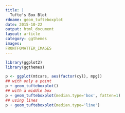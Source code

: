 ```yaml
---
title: |
  Tufte's Box Blot
rdname: geom_tufteboxplot
date: 2015-10-22
output: html_document
layout: article
category: ggthemes
images:
FRONTFOMATTER_IMAGES
---
```


```r
library(ggplot2)
library(ggthemes)
```

```r
p <- ggplot(mtcars, aes(factor(cyl), mpg))
## with only a point
p + geom_tufteboxplot()
## with a middle box
p + geom_tufteboxplot(median.type='box', fatten=1)
## using lines
p + geom_tufteboxplot(median.type='line')



```